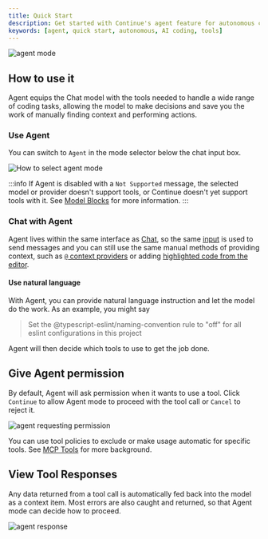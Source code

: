 ```yaml
---
title: Quick Start
description: Get started with Continue's agent feature for autonomous coding tasks
keywords: [agent, quick start, autonomous, AI coding, tools]
---
```


![agent mode](/img/agent.gif)

## How to use it

Agent equips the Chat model with the tools needed to handle a wide range of coding tasks, allowing the model to make decisions and save you the work of manually finding context and performing actions.

### Use Agent

You can switch to `Agent` in the mode selector below the chat input box.

![How to select agent mode](/img/mode-select-agent.png)

:::info
If Agent is disabled with a `Not Supported` message, the selected model or provider doesn't support tools, or Continue doesn't yet support tools with it. See [Model Blocks](../../customization/models.mdx) for more information.
:::

### Chat with Agent

Agent lives within the same interface as [Chat](../chat/how-it-works), so the same [input](../chat/quick-start#1-start-a-conversation) is used to send messages and you can still use the same manual methods of providing context, such as [`@` context providers](../chat/quick-start#3-use--for-additional-context) or adding [highlighted code from the editor](../chat/quick-start#2-include-code-context).

#### Use natural language

With Agent, you can provide natural language instruction and let the model do the work. As an example, you might say

> Set the @typescript-eslint/naming-convention rule to "off" for all eslint configurations in this project

Agent will then decide which tools to use to get the job done.

## Give Agent permission

By default, Agent will ask permission when it wants to use a tool. Click `Continue` to allow Agent mode to proceed with the tool call or `Cancel` to reject it.

![agent requesting permission](/img/agent-permission.png)

You can use tool policies to exclude or make usage automatic for specific tools. See [MCP Tools](../../customization/mcp-tools.mdx) for more background.

## View Tool Responses

Any data returned from a tool call is automatically fed back into the model as a context item. Most errors are also caught and returned, so that Agent mode can decide how to proceed.

![agent response](/img/agent-response.png)
